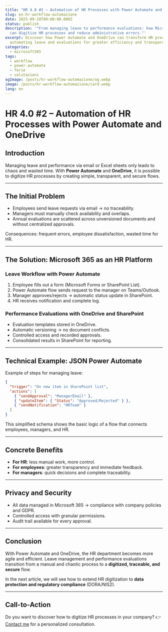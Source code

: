 ```yaml
---
title: "HR 4.0 #2 – Automation of HR Processes with Power Automate and OneDrive"
slug: en-hr-workflow-automazione
date: 2025-09-18T00:00:00.000Z
status: publish
description: '"From managing leave to performance evaluations: how Microsoft 365
  can digitize HR processes and reduce administrative errors."'
excerpt: Discover how Power Automate and OneDrive can transform HR processes by
  automating leave and evaluations for greater efficiency and transparency.
categories:
  - microsoft365
tags:
  - workflow
  - power-automate
  - ferie
  - valutazioni
ogImage: /posts/hr-workflow-automazione/og.webp
image: /posts/hr-workflow-automazione/card.webp
lang: en
---
```


# HR 4.0 #2 – Automation of HR Processes with Power Automate and OneDrive

## Introduction

Managing leave and performance via email or Excel sheets only leads to chaos and wasted time. With **Power Automate** and **OneDrive**, it is possible to digitize HR processes by creating simple, transparent, and secure flows.

---

## The Initial Problem

* Employees send leave requests via email → no traceability.
* Managers must manually check availability and overlaps.
* Annual evaluations are scattered across unversioned documents and without centralized approvals.

Consequences: frequent errors, employee dissatisfaction, wasted time for HR.

---

## The Solution: Microsoft 365 as an HR Platform

### Leave Workflow with Power Automate

1. Employee fills out a form (Microsoft Forms or SharePoint List).
2. Power Automate flow sends request to the manager on Teams/Outlook.
3. Manager approves/rejects → automatic status update in SharePoint.
4. HR receives notification and complete log.

### Performance Evaluations with OneDrive and SharePoint

* Evaluation templates stored in OneDrive.
* Automatic versioning → no document conflicts.
* Controlled access and recorded approvals.
* Consolidated results in SharePoint for reporting.

---

## Technical Example: JSON Power Automate

Example of steps for managing leave:

```json
{
  "trigger": "On new item in SharePoint list",
  "actions": [
    { "sendApproval": "ManagerEmail" },
    { "updateItem": { "Status": "Approved/Rejected" } },
    { "sendNotification": "HRTeam" }
  ]
}
```

This simplified schema shows the basic logic of a flow that connects employees, managers, and HR.

---

## Concrete Benefits

* **For HR**: less manual work, more control.
* **For employees**: greater transparency and immediate feedback.
* **For managers**: quick decisions and complete traceability.

---

## Privacy and Security

* All data managed in Microsoft 365 → compliance with company policies and GDPR.
* Controlled access with granular permissions.
* Audit trail available for every approval.

---

## Conclusion

With Power Automate and OneDrive, the HR department becomes more agile and efficient.
Leave management and performance evaluations transition from a manual and chaotic process to a **digitized, traceable, and secure** flow.

In the next article, we will see how to extend HR digitization to **data protection and regulatory compliance** (DORA/NIS2).

---

## Call-to-Action

Do you want to discover how to digitize HR processes in your company?
👉 [Contact me](/contact) for a personalized consultation.
